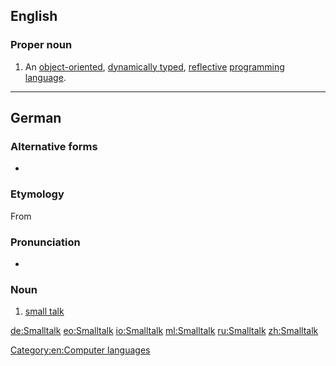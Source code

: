 {{also|small talk|smalltalk}}
==English==
{{wikipedia}}

===Proper noun===
{{en-proper noun}}

# {{label|en|computing}} An [[object-oriented]], [[dynamically typed]], [[reflective]] [[programming language]].

[[Category:en:Computer languages]]

----

==German==

===Alternative forms===
* {{l|de|Small Talk}}

===Etymology===
From {{etyl|en|de}} {{m|en|small talk}}

===Pronunciation===
* {{IPA|lang=de|/ˈsmɔltɔk/}}

===Noun===
{{de-noun|m|g2=n||Smalltalks}}

# [[small talk]]

[[de:Smalltalk]]
[[eo:Smalltalk]]
[[io:Smalltalk]]
[[ml:Smalltalk]]
[[ru:Smalltalk]]
[[zh:Smalltalk]]